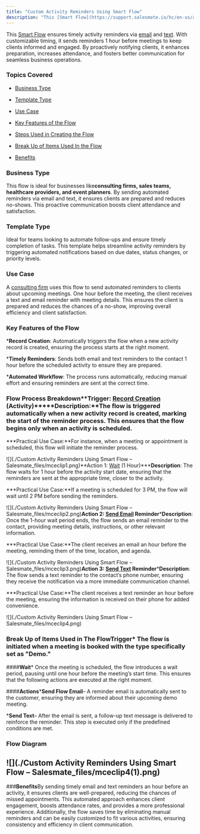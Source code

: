 ```yaml
---
title: "Custom Activity Reminders Using Smart Flow"
description: "This [Smart Flow](https://support.salesmate.io/hc/en-us/articles/36651018577945-Introduction-to-Smart-Flow) ensures timely activity reminders via [ema..."
---
```


This [Smart Flow](https://support.salesmate.io/hc/en-us/articles/36651018577945-Introduction-to-Smart-Flow) ensures timely activity reminders via [email](https://support.salesmate.io/hc/en-us/articles/38138164432409-Send-Flow-Email) and [text](https://support.salesmate.io/hc/en-us/articles/38138168474905-Send-Text). With customizable timing, it sends reminders 1 hour before meetings to keep clients informed and engaged. By proactively notifying clients, it enhances preparation, increases attendance, and fosters better communication for seamless business operations.



### Topics Covered


*   [Business Type](https://support.salesmate.io/hc/en-us/articles/42561192415385-Custom-Activity-Reminders-Using-Smart-Flow#01JHZZKQ0ZK00B75RPGXWBD1GQ)

*   [Template Type](https://support.salesmate.io/hc/en-us/articles/42561192415385-Custom-Activity-Reminders-Using-Smart-Flow#h_01JKX59KFW3A52DDRV3JG7MFCA)

*   [Use Case](https://support.salesmate.io/hc/en-us/articles/42561192415385-Custom-Activity-Reminders-Using-Smart-Flow#01JHZXFD9EJGR7QCB6A5RHB5HZ)

*   [Key Features of the Flow](https://support.salesmate.io/hc/en-us/articles/42561192415385-Custom-Activity-Reminders-Using-Smart-Flow#h_01JJ1AEHJ1D0QP4326GZ8DSTMD)

*   [Steps Used in Creating the Flow](https://support.salesmate.io/hc/en-us/articles/42561192415385-Custom-Activity-Reminders-Using-Smart-Flow#h_01JJ0203H241Y8ZPKRBA389DNM)

*   [Break Up of Items Used In the Flow](https://support.salesmate.io/hc/en-us/articles/42561192415385-Custom-Activity-Reminders-Using-Smart-Flow#h_01JHT979E2NZ3VK5JH7FTYRVYV)

*   [Benefits](https://support.salesmate.io/hc/en-us/articles/42561192415385-Custom-Activity-Reminders-Using-Smart-Flow#h_01JJ1BEFJTKVYSY2DAZNDFRJ5F)


### Business Type


This flow is ideal for businesses like**consulting firms, sales teams, healthcare providers, and event planners**. By sending automated reminders via email and text, it ensures clients are prepared and reduces no-shows. This proactive communication boosts client attendance and satisfaction.


### Template Type

Ideal for teams looking to automate follow-ups and ensure timely completion of tasks. This template helps streamline activity reminders by triggering automated notifications based on due dates, status changes, or priority levels.


### Use Case

A [consulting firm](https://www.salesmate.io/consulting-crm/) uses this flow to send automated reminders to clients about upcoming meetings. One hour before the meeting, the client receives a text and email reminder with meeting details. This ensures the client is prepared and reduces the chances of a no-show, improving overall efficiency and client satisfaction.



### Key Features of the Flow


***Record Creation**: Automatically triggers the flow when a new activity record is created, ensuring the process starts at the right moment.


***Timely Reminders**: Sends both email and text reminders to the contact 1 hour before the scheduled activity to ensure they are prepared.


***Automated Workflow**: The process runs automatically, reducing manual effort and ensuring reminders are sent at the correct time.



### Flow Process Breakdown**Trigger: [Record Creation](https://support.salesmate.io/hc/en-us/articles/36763966875289-Record-Created) (Activity)*****Description:**The flow is triggered automatically when a new activity record is created, marking the start of the reminder process. This ensures that the flow begins only when an activity is scheduled.

***Practical Use Case:**For instance, when a meeting or appointment is scheduled, this flow will initiate the reminder process.

![](./Custom Activity Reminders Using Smart Flow – Salesmate_files/mceclip1.png)**Action 1: [Wait](https://support.salesmate.io/hc/en-us/articles/38138356545433-Wait) (1 Hour)*****Description**:
    The flow waits for 1 hour before the activity start date, ensuring that the reminders are sent at the appropriate time, closer to the activity.

***Practical Use Case:**If a meeting is scheduled for 3 PM, the flow will wait until 2 PM before sending the reminders.

![](./Custom Activity Reminders Using Smart Flow – Salesmate_files/mceclip2.png)**Action 2: [Send Email](https://support.salesmate.io/hc/en-us/articles/38138164432409-Send-Flow-Email) Reminder*****Description**:
    Once the 1-hour wait period ends, the flow sends an email reminder to the contact, providing meeting details, instructions, or other relevant information.

***Practical Use Case:**The client receives an email an hour before the meeting, reminding them of the time, location, and agenda.

![](./Custom Activity Reminders Using Smart Flow – Salesmate_files/mceclip3.png)**Action 3: [Send Text](https://support.salesmate.io/hc/en-us/articles/38138168474905-Send-Text) Reminder*****Description**:
    The flow sends a text reminder to the contact’s phone number, ensuring they receive the notification via a more immediate communication channel.

***Practical Use Case:**The client receives a text reminder an hour before the meeting, ensuring the information is received on their phone for added convenience.

![](./Custom Activity Reminders Using Smart Flow – Salesmate_files/mceclip4.png)


### Break Up of Items Used in The Flow**Trigger***   The flow is initiated when a meeting is booked with the type specifically set as "Demo."


####**Wait***   Once the meeting is scheduled, the flow introduces a wait period, pausing until one hour before the meeting’s start time. This ensures that the following actions are executed at the right moment.


####**Actions*****Send Flow Email**– A reminder email is automatically sent to the customer, ensuring they are informed about their upcoming demo meeting.

***Send Text**– After the email is sent, a follow-up text message is delivered to reinforce the reminder. This step is executed only if the predefined conditions are met.


### Flow Diagram


## ![](./Custom Activity Reminders Using Smart Flow – Salesmate_files/mceclip4(1).png)


###**Benefits**By sending timely email and text reminders an hour before an activity, it ensures clients are well-prepared, reducing the chances of missed appointments. This automated approach enhances client engagement, boosts attendance rates, and provides a more professional experience. Additionally, the flow saves time by eliminating manual reminders and can be easily customized to fit various activities, ensuring consistency and efficiency in client communication.
